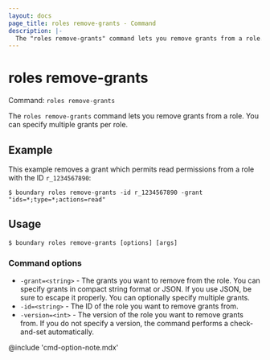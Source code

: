 ```yaml
---
layout: docs
page_title: roles remove-grants - Command
description: |-
  The "roles remove-grants" command lets you remove grants from a role.
---
```


# roles remove-grants

Command: `roles remove-grants`

The `roles remove-grants` command lets you remove grants from a role.
You can specify multiple grants per role.

## Example

This example removes a grant which permits read permissions from a role with the ID `r_1234567890`:

```shell-session
$ boundary roles remove-grants -id r_1234567890 -grant "ids=*;type=*;actions=read"
```

## Usage

<CodeBlockConfig hideClipboard>

```shell-session
$ boundary roles remove-grants [options] [args]
```

</CodeBlockConfig>

### Command options

- `-grant=<string>` - The grants you want to remove from the role.
You can specify grants in compact string format or JSON.
If you use JSON, be sure to escape it properly.
You can optionally specify multiple grants.
- `-id=<string>` - The ID of the role you want to remove grants from.
- `-version=<int>` - The version of the role you want to remove grants from.
If you do not specify a version, the command performs a check-and-set automatically.

@include 'cmd-option-note.mdx'
